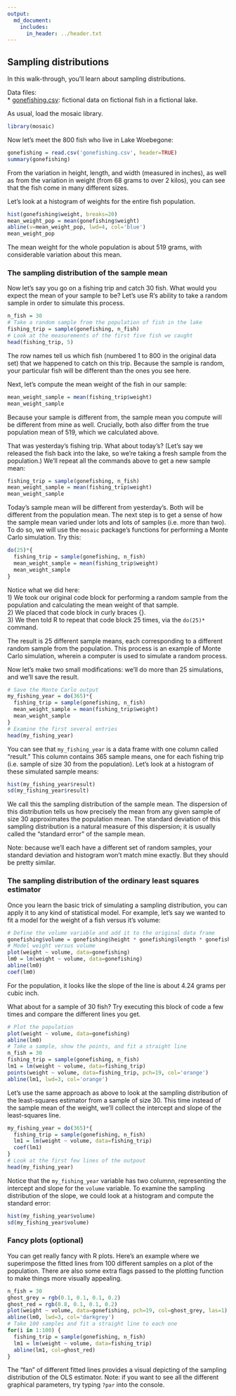 ```yaml
---
output:
  md_document:
    includes:
      in_header: ../header.txt
---
```


## Sampling distributions

In this walk-through, you'll learn about sampling distributions.

Data files:  
* [gonefishing.csv](gonefishing.csv): fictional data on fictional fish in a fictional lake.

As usual, load the mosaic library.
```r
library(mosaic)
```

Now let's meet the 800 fish who live in Lake Woebegone:
```r
gonefishing = read.csv('gonefishing.csv', header=TRUE)
summary(gonefishing)
```


From the variation in height, length, and width (measured in inches), as well as from the variation in weight (from 68 grams to over 2 kilos), you can see that the fish come in many different sizes.

Let's look at a histogram of weights for the entire fish population.
```r
hist(gonefishing$weight, breaks=20)
mean_weight_pop = mean(gonefishing$weight)
abline(v=mean_weight_pop, lwd=4, col='blue')
mean_weight_pop
```

The mean weight for the whole population is about 519 grams, with considerable variation about this mean.

### The sampling distribution of the sample mean

Now let's say you go on a fishing trip and catch 30 fish.  What would you expect the mean of your sample to be?  Let's use R's ability to take a random sample in order to simulate this process.
```r
n_fish = 30
# Take a random sample from the population of fish in the lake
fishing_trip = sample(gonefishing, n_fish)
# Look at the measurements of the first five fish we caught
head(fishing_trip, 5)
```
The row names tell us which fish (numbered 1 to 800 in the original data set) that we happened to catch on this trip.  Because the sample is random, your particular fish will be different than the ones you see here.

Next, let's compute the mean weight of the fish in our sample:
```r
mean_weight_sample = mean(fishing_trip$weight)
mean_weight_sample
```
Because your sample is different from, the sample mean you compute will be different from mine as well.  Crucially, both also differ from the true population mean of 519, which we calculated above.

That was yesterday's fishing trip.  What about today's?  (Let's say we released the fish back into the lake, so we're taking a fresh sample from the population.)  We'll repeat all the commands above to get a new sample mean:
```r
fishing_trip = sample(gonefishing, n_fish)
mean_weight_sample = mean(fishing_trip$weight)
mean_weight_sample
```

Today's sample mean will be different from yesterday's.  Both will be different from the population mean.  The next step is to get a sense of how the sample mean varied under lots and lots of samples (i.e. more than two).  To do so, we will use the `mosaic` package's functions for performing a Monte Carlo simulation.  Try this:
```r
do(25)*{
  fishing_trip = sample(gonefishing, n_fish)
  mean_weight_sample = mean(fishing_trip$weight)
  mean_weight_sample
}
```
Notice what we did here:  
1) We took our original code block for performing a random sample from the population and calculating the mean weight of that sample.  
2) We placed that code block in curly braces {}.  
3) We then told R to repeat that code block 25 times, via the `do(25)*` command.  

The result is 25 different sample means, each corresponding to a different random sample from the population.  This process is an example of Monte Carlo simulation, wherein a computer is used to simulate a random process.

Now let's make two small modifications: we'll do more than 25 simulations, and we'll save the result.
```r
# Save the Monte Carlo output
my_fishing_year = do(365)*{
  fishing_trip = sample(gonefishing, n_fish)
  mean_weight_sample = mean(fishing_trip$weight)
  mean_weight_sample
}
# Examine the first several entries
head(my_fishing_year)
```

You can see that `my_fishing_year` is a data frame with one column called "result."  This column contains 365 sample means, one for each fishing trip (i.e. sample of size 30 from the population).  Let's look at a histogram of these simulated sample means:
```r
hist(my_fishing_year$result)
sd(my_fishing_year$result)
```
We call this the sampling distribution of the sample mean.  The dispersion of this distribution tells us how precisely the mean from any given sample of size 30 approximates the population mean.  The standard deviation of this sampling distribution is a natural measure of this dispersion; it is usually called the "standard error" of the sample mean.

Note: because we'll each have a different set of random samples, your standard deviation and histogram won't match mine exactly.  But they should be pretty similar.

### The sampling distribution of the ordinary least squares estimator

Once you learn the basic trick of simulating a sampling distribution, you can apply it to any kind of statistical model.  For example, let's say we wanted to fit a model for the weight of a fish versus it's volume:
```r
# Define the volume variable and add it to the original data frame
gonefishing$volume = gonefishing$height * gonefishing$length * gonefishing$width
# Model weight versus volume
plot(weight ~ volume, data=gonefishing)
lm0 = lm(weight ~ volume, data=gonefishing)
abline(lm0)
coef(lm0)
```
For the population, it looks like the slope of the line is about 4.24 grams per cubic inch.

What about for a sample of 30 fish?  Try executing this block of code a few times and compare the different lines you get.
```r
# Plot the population
plot(weight ~ volume, data=gonefishing)
abline(lm0)
# Take a sample, show the points, and fit a straight line
n_fish = 30
fishing_trip = sample(gonefishing, n_fish)
lm1 = lm(weight ~ volume, data=fishing_trip)
points(weight ~ volume, data=fishing_trip, pch=19, col='orange')
abline(lm1, lwd=3, col='orange')
```

Let's use the same approach as above to look at the sampling distribution of the least-squares estimator from a sample of size 30.  This time instead of the sample mean of the weight, we'll collect the intercept and slope of the least-squares line.
```r
my_fishing_year = do(365)*{
  fishing_trip = sample(gonefishing, n_fish)
  lm1 = lm(weight ~ volume, data=fishing_trip)
  coef(lm1)
}
# Look at the first few lines of the outpout
head(my_fishing_year)
```

Notice that the `my_fishing_year` variable has two columnn, representing the intercept and slope for the `volume` variable.  To examine the sampling distribution of the slope, we could look at a histogram and compute the standard error:
```r
hist(my_fishing_year$volume)
sd(my_fishing_year$volume)
```



### Fancy plots (optional)

You can get really fancy with R plots.  Here's an example where we superimpose the fitted lines from 100 different samples on a plot of the population.  There are also some extra flags passed to the plotting function to make things more visually appealing.  
```r
n_fish = 30
ghost_grey = rgb(0.1, 0.1, 0.1, 0.2)
ghost_red = rgb(0.8, 0.1, 0.1, 0.2)
plot(weight ~ volume, data=gonefishing, pch=19, col=ghost_grey, las=1)
abline(lm0, lwd=3, col='darkgrey')
# Take 100 samples and fit a straight line to each one
for(i in 1:100) {
  fishing_trip = sample(gonefishing, n_fish)
  lm1 = lm(weight ~ volume, data=fishing_trip)
  abline(lm1, col=ghost_red)
}
```

The "fan" of different fitted lines provides a visual depicting of the sampling distribution of the OLS estimator.  Note: if you want to see all the different graphical parameters, try typing `?par` into the console.
